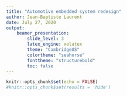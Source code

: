 ```yaml
---
title: "Automotive embedded system redesign"
author: Jean-Baptiste Laurent
date: July 27, 2020
output:
    beamer_presentation:
        slide_level: 3
        latex_engine: xelatex
        theme: "CambridgeUS"
        colortheme: "seahorse"
        fonttheme: "structurebold"
        toc: false
---
```


```r
knitr::opts_chunk$set(echo = FALSE)
#knitr::opts_chunk$set(results = 'hide')
```

<!-- AUTO-INSERTED Part I -->


<!-- AUTO-INSERTED Part II -->


<!-- AUTO-INSERTED Part III -->


